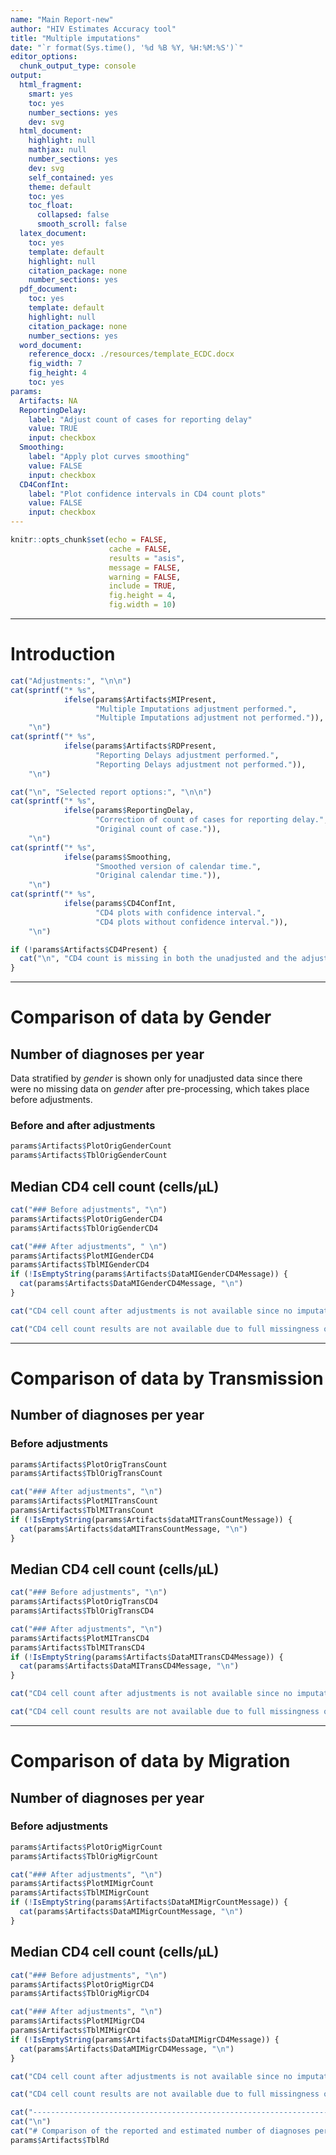 ```yaml
---
name: "Main Report-new"
author: "HIV Estimates Accuracy tool"
title: "Multiple imputations"
date: "`r format(Sys.time(), '%d %B %Y, %H:%M:%S')`"
editor_options: 
  chunk_output_type: console
output:
  html_fragment:
    smart: yes
    toc: yes
    number_sections: yes
    dev: svg
  html_document:
    highlight: null
    mathjax: null
    number_sections: yes
    dev: svg
    self_contained: yes
    theme: default
    toc: yes
    toc_float:
      collapsed: false
      smooth_scroll: false
  latex_document:
    toc: yes
    template: default
    highlight: null
    citation_package: none
    number_sections: yes
  pdf_document:
    toc: yes
    template: default
    highlight: null
    citation_package: none
    number_sections: yes
  word_document:
    reference_docx: ./resources/template_ECDC.docx
    fig_width: 7
    fig_height: 4
    toc: yes
params:
  Artifacts: NA
  ReportingDelay:
    label: "Adjust count of cases for reporting delay"
    value: TRUE
    input: checkbox
  Smoothing:
    label: "Apply plot curves smoothing"
    value: FALSE
    input: checkbox
  CD4ConfInt:
    label: "Plot confidence intervals in CD4 count plots"
    value: FALSE
    input: checkbox
---
```


```r
knitr::opts_chunk$set(echo = FALSE, 
                      cache = FALSE,
                      results = "asis", 
                      message = FALSE, 
                      warning = FALSE, 
                      include = TRUE, 
                      fig.height = 4,
                      fig.width = 10)
```

--------------------------------------------------------------------------------

# Introduction

```r
cat("Adjustments:", "\n\n")
cat(sprintf("* %s",
            ifelse(params$Artifacts$MIPresent,
                   "Multiple Imputations adjustment performed.",
                   "Multiple Imputations adjustment not performed.")),
    "\n")
cat(sprintf("* %s",
            ifelse(params$Artifacts$RDPresent,
                   "Reporting Delays adjustment performed.",
                   "Reporting Delays adjustment not performed.")),
    "\n")

cat("\n", "Selected report options:", "\n\n") 
cat(sprintf("* %s", 
            ifelse(params$ReportingDelay, 
                   "Correction of count of cases for reporting delay.",
                   "Original count of case.")),
    "\n")
cat(sprintf("* %s", 
            ifelse(params$Smoothing, 
                   "Smoothed version of calendar time.",
                   "Original calendar time.")),
    "\n")
cat(sprintf("* %s", 
            ifelse(params$CD4ConfInt, 
                   "CD4 plots with confidence interval.",
                   "CD4 plots without confidence interval.")),
    "\n")

if (!params$Artifacts$CD4Present) {
  cat("\n", "CD4 count is missing in both the unadjusted and the adjusted data. All CD4 related tables and figures are omitted in this report.", "\n")  
}
```

--------------------------------------------------------------------------------

# Comparison of data by Gender

## Number of diagnoses per year

Data stratified by *gender* is shown only for unadjusted data since there were 
no missing data on *gender* after pre-processing, which takes place before 
adjustments.

### Before and after adjustments

```r
params$Artifacts$PlotOrigGenderCount
params$Artifacts$TblOrigGenderCount
```

## Median CD4 cell count (cells/&micro;L)

```r
cat("### Before adjustments", "\n")
params$Artifacts$PlotOrigGenderCD4
params$Artifacts$TblOrigGenderCD4
```

```r
cat("### After adjustments", " \n")
params$Artifacts$PlotMIGenderCD4
params$Artifacts$TblMIGenderCD4
if (!IsEmptyString(params$Artifacts$DataMIGenderCD4Message)) {
  cat(params$Artifacts$DataMIGenderCD4Message, "\n")
}
```

```r
cat("CD4 cell count after adjustments is not available since no imputation adjustements have been run.", "\n")
```

```r
cat("CD4 cell count results are not available due to full missingness of this attribute in the input data.", "\n")
```

--------------------------------------------------------------------------------

# Comparison of data by Transmission

## Number of diagnoses per year

### Before adjustments

```r
params$Artifacts$PlotOrigTransCount
params$Artifacts$TblOrigTransCount
```

```r
cat("### After adjustments", "\n")
params$Artifacts$PlotMITransCount
params$Artifacts$TblMITransCount
if (!IsEmptyString(params$Artifacts$dataMITransCountMessage)) {
  cat(params$Artifacts$dataMITransCountMessage, "\n")
}
```

## Median CD4 cell count (cells/&micro;L)

```r
cat("### Before adjustments", "\n")
params$Artifacts$PlotOrigTransCD4
params$Artifacts$TblOrigTransCD4
```

```r
cat("### After adjustments", "\n")
params$Artifacts$PlotMITransCD4
params$Artifacts$TblMITransCD4
if (!IsEmptyString(params$Artifacts$DataMITransCD4Message)) {
  cat(params$Artifacts$DataMITransCD4Message, "\n")
}
```

```r
cat("CD4 cell count after adjustments is not available since no imputation adjustements have been run.", "\n")
```

```r
cat("CD4 cell count results are not available due to full missingness of this attribute in the input data.", "\n")
```

--------------------------------------------------------------------------------

# Comparison of data by Migration

## Number of diagnoses per year

### Before adjustments

```r
params$Artifacts$PlotOrigMigrCount
params$Artifacts$TblOrigMigrCount
```

```r
cat("### After adjustments", "\n")
params$Artifacts$PlotMIMigrCount
params$Artifacts$TblMIMigrCount
if (!IsEmptyString(params$Artifacts$DataMIMigrCountMessage)) {
  cat(params$Artifacts$DataMIMigrCountMessage, "\n")
}
```

## Median CD4 cell count (cells/&micro;L)

```r
cat("### Before adjustments", "\n")
params$Artifacts$PlotOrigMigrCD4
params$Artifacts$TblOrigMigrCD4
```

```r
cat("### After adjustments", "\n")
params$Artifacts$PlotMIMigrCD4
params$Artifacts$TblMIMigrCD4
if (!IsEmptyString(params$Artifacts$DataMIMigrCD4Message)) {
  cat(params$Artifacts$DataMIMigrCD4Message, "\n")
}
```

```r
cat("CD4 cell count after adjustments is not available since no imputation adjustements have been run.", "\n")
```

```r
cat("CD4 cell count results are not available due to full missingness of this attribute in the input data.", "\n")
```

```r
cat("-------------------------------------------------------------------", "\n")
cat("\n")
cat("# Comparison of the reported and estimated number of diagnoses per year", "\n")
params$Artifacts$TblRd
```
